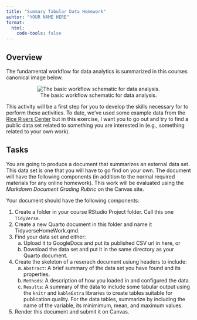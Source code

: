 ```yaml
---
title: "Summary Tabular Data Homework"
auhtor: "YOUR NAME HERE"
format: 
  html:
    code-tools: false 
---
```

  

## Overview

The fundamental workflow for data analytics is summarized in this courses canonical image below.

<center>
![The basic workflow schematic for data analysis.](media/workflow.png)
</center>

This activity will be a first step for you to develop the skills necessary for to perform these activities. To date, we've used some example data from the [Rice Rivers Center](https://ricerivers.vcu.edu) but in this exercise, I want you to go out and try to find a public data set related to something you are interested in (e.g., something related to your own work).

## Tasks

You are going to produce a document that summarizes an external data set. This data set is one that you will have to go find on your own. The document will have the following components (in addition to the normal required materials for any online homework). This work will be evaluated using the *Markdown Document Grading Rubric* on the Canvas site.

Your document should have the following components:

1. Create a folder in your course RStudio Project folder.  Call this one `TidyVerse`.\
2. Create a new Quarto document in this folder and name it TidyverseHomeWork.qmd. \
3. Find your data set and either:\
    a) Upload it to GoogleDocs and put its published CSV url in here, or\
    b) Download the data set and put it in the same directory as your Quarto document.\
4. Create the skeleton of a reserach document usiung headers to include:\
    a) `Abstract`: A brief summary of the data set you have found and its properties.\
    c) `Methods`: A description of how you loaded in and configured the data.\
    d) `Results`: A summary of the data to include some tabular output using the `knitr` and `kableExtra` libraries to create tables suitable for publication quality.  For the data tables, summarize by including the name of the variable, its minimimum, mean, and maximum values.\
5. Render this document and submit it on Canvas.



